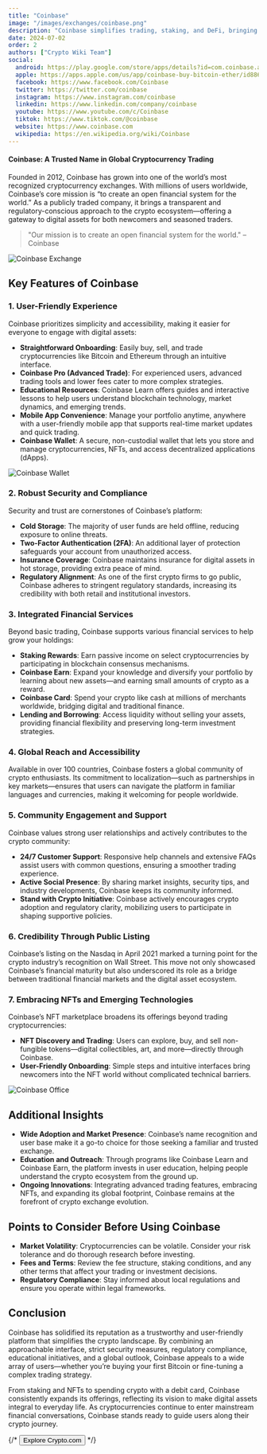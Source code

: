 ```yaml
---
title: "Coinbase"
image: "/images/exchanges/coinbase.png"
description: "Coinbase simplifies trading, staking, and DeFi, bringing digital assets into your everyday life."
date: 2024-07-02
order: 2
authors: ["Crypto Wiki Team"]
social:
  android: https://play.google.com/store/apps/details?id=com.coinbase.android
  apple: https://apps.apple.com/us/app/coinbase-buy-bitcoin-ether/id886427730
  facebook: https://www.facebook.com/Coinbase
  twitter: https://twitter.com/coinbase
  instagram: https://www.instagram.com/coinbase
  linkedin: https://www.linkedin.com/company/coinbase
  youtube: https://www.youtube.com/c/Coinbase
  tiktok: https://www.tiktok.com/@coinbase
  website: https://www.coinbase.com
  wikipedia: https://en.wikipedia.org/wiki/Coinbase
---
```


#### Coinbase: A Trusted Name in Global Cryptocurrency Trading

Founded in 2012, Coinbase has grown into one of the world’s most recognized cryptocurrency exchanges. With millions of users worldwide, Coinbase’s core mission is “to create an open financial system for the world.” As a publicly traded company, it brings a transparent and regulatory-conscious approach to the crypto ecosystem—offering a gateway to digital assets for both newcomers and seasoned traders.

> "Our mission is to create an open financial system for the world." – Coinbase

![Coinbase Exchange](/images/exchanges/coinbase.png)

## Key Features of Coinbase

### 1. User-Friendly Experience

Coinbase prioritizes simplicity and accessibility, making it easier for everyone to engage with digital assets:

- **Straightforward Onboarding**: Easily buy, sell, and trade cryptocurrencies like Bitcoin and Ethereum through an intuitive interface.
- **Coinbase Pro (Advanced Trade)**: For experienced users, advanced trading tools and lower fees cater to more complex strategies.
- **Educational Resources**: Coinbase Learn offers guides and interactive lessons to help users understand blockchain technology, market dynamics, and emerging trends.
- **Mobile App Convenience**: Manage your portfolio anytime, anywhere with a user-friendly mobile app that supports real-time market updates and quick trading.
- **Coinbase Wallet**: A secure, non-custodial wallet that lets you store and manage cryptocurrencies, NFTs, and access decentralized applications (dApps).

![Coinbase Wallet](/images/posts/coinbase-wallet.png)

### 2. Robust Security and Compliance

Security and trust are cornerstones of Coinbase’s platform:

- **Cold Storage**: The majority of user funds are held offline, reducing exposure to online threats.
- **Two-Factor Authentication (2FA)**: An additional layer of protection safeguards your account from unauthorized access.
- **Insurance Coverage**: Coinbase maintains insurance for digital assets in hot storage, providing extra peace of mind.
- **Regulatory Alignment**: As one of the first crypto firms to go public, Coinbase adheres to stringent regulatory standards, increasing its credibility with both retail and institutional investors.

### 3. Integrated Financial Services

Beyond basic trading, Coinbase supports various financial services to help grow your holdings:

- **Staking Rewards**: Earn passive income on select cryptocurrencies by participating in blockchain consensus mechanisms.
- **Coinbase Earn**: Expand your knowledge and diversify your portfolio by learning about new assets—and earning small amounts of crypto as a reward.
- **Coinbase Card**: Spend your crypto like cash at millions of merchants worldwide, bridging digital and traditional finance.
- **Lending and Borrowing**: Access liquidity without selling your assets, providing financial flexibility and preserving long-term investment strategies.

### 4. Global Reach and Accessibility

Available in over 100 countries, Coinbase fosters a global community of crypto enthusiasts. Its commitment to localization—such as partnerships in key markets—ensures that users can navigate the platform in familiar languages and currencies, making it welcoming for people worldwide.

### 5. Community Engagement and Support

Coinbase values strong user relationships and actively contributes to the crypto community:

- **24/7 Customer Support**: Responsive help channels and extensive FAQs assist users with common questions, ensuring a smoother trading experience.
- **Active Social Presence**: By sharing market insights, security tips, and industry developments, Coinbase keeps its community informed.
- **Stand with Crypto Initiative**: Coinbase actively encourages crypto adoption and regulatory clarity, mobilizing users to participate in shaping supportive policies.

### 6. Credibility Through Public Listing

Coinbase’s listing on the Nasdaq in April 2021 marked a turning point for the crypto industry’s recognition on Wall Street. This move not only showcased Coinbase’s financial maturity but also underscored its role as a bridge between traditional financial markets and the digital asset ecosystem.

### 7. Embracing NFTs and Emerging Technologies

Coinbase’s NFT marketplace broadens its offerings beyond trading cryptocurrencies:

- **NFT Discovery and Trading**: Users can explore, buy, and sell non-fungible tokens—digital collectibles, art, and more—directly through Coinbase.
- **User-Friendly Onboarding**: Simple steps and intuitive interfaces bring newcomers into the NFT world without complicated technical barriers.

![Coinbase Office](/images/posts/coinbase-office.jpg)

## Additional Insights

- **Wide Adoption and Market Presence**: Coinbase’s name recognition and user base make it a go-to choice for those seeking a familiar and trusted exchange.
- **Education and Outreach**: Through programs like Coinbase Learn and Coinbase Earn, the platform invests in user education, helping people understand the crypto ecosystem from the ground up.
- **Ongoing Innovations**: Integrating advanced trading features, embracing NFTs, and expanding its global footprint, Coinbase remains at the forefront of crypto exchange evolution.

## Points to Consider Before Using Coinbase

- **Market Volatility**: Cryptocurrencies can be volatile. Consider your risk tolerance and do thorough research before investing.
- **Fees and Terms**: Review the fee structure, staking conditions, and any other terms that affect your trading or investment decisions.
- **Regulatory Compliance**: Stay informed about local regulations and ensure you operate within legal frameworks.

## Conclusion

Coinbase has solidified its reputation as a trustworthy and user-friendly platform that simplifies the crypto landscape. By combining an approachable interface, strict security measures, regulatory compliance, educational initiatives, and a global outlook, Coinbase appeals to a wide array of users—whether you’re buying your first Bitcoin or fine-tuning a complex trading strategy.

From staking and NFTs to spending crypto with a debit card, Coinbase consistently expands its offerings, reflecting its vision to make digital assets integral to everyday life. As cryptocurrencies continue to enter mainstream financial conversations, Coinbase stands ready to guide users along their crypto journey.

{/* <Button href="https://coinbase.com/">Explore Crypto.com</Button> */}
